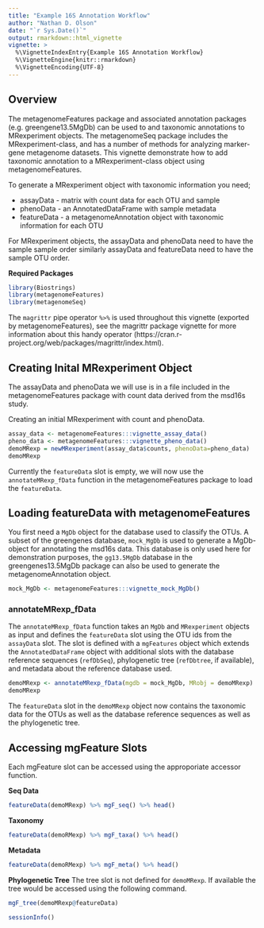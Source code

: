 ```yaml
---
title: "Example 16S Annotation Workflow"
author: "Nathan D. Olson"
date: "`r Sys.Date()`"
output: rmarkdown::html_vignette
vignette: >
  %\VignetteIndexEntry{Example 16S Annotation Workflow}
  %\VignetteEngine{knitr::rmarkdown}
  %\VignetteEncoding{UTF-8}
---
```


## Overview
The metagenomeFeatures package and associated annotation packages (e.g. greengene13.5MgDb) can be used to and taxonomic annotations to MRexperiment objects.  The metagenomeSeq package includes the MRexperiment-class, and has a number of methods for analyzing marker-gene metagenome datasets.  This vignette demonstrate how to add taxonomic annotation to a MRexperiment-class object using metagenomeFeatures.   

To generate a MRexperiment object with taxonomic information you need;  

* assayData - matrix with count data for each OTU and sample  
* phenoData - an AnnotatedDataFrame with sample metadata  
* featureData - a metagenomeAnnotation object with taxonomic information for each OTU  

For MRexperiment objects, the assayData and phenoData need to have the sample sample order similarly assayData and featureData need to have the sample OTU order.

__Required Packages__
```r
library(Biostrings)
library(metagenomeFeatures)
library(metagenomeSeq)
```
The `magrittr` pipe operator `%>%` is used throughout this vignette (exported by metagenomeFeatures), see the magrittr package vignette for more information about this handy operator (https://cran.r-project.org/web/packages/magrittr/index.html).  

## Creating Inital MRexperiment Object
The assayData and phenoData we will use is in a file included in the metagenomeFeatures  package with count data derived from the msd16s study.  

Creating an initial MRexperiment with count and phenoData.  

```r
assay_data <- metagenomeFeatures:::vignette_assay_data()
pheno_data <- metagenomeFeatures:::vignette_pheno_data()
demoMRexp = newMRexperiment(assay_data$counts, phenoData=pheno_data)
demoMRexp
```

Currently the `featureData` slot is empty, we will now use the `annotateMRexp_fData` function in the metagenomeFeatures package to load the `featureData`.   

## Loading featureData with metagenomeFeatures
You first need a `MgDb` object for the database used to classify the OTUs. A subset of the greengenes database, `mock_MgDb` is used to generate a MgDb-object for annotating the msd16s data. This database is only used here for demonstration purposes, the `gg13.5MgDb` database in the greengenes13.5MgDb package can also be used to generate the metagenomeAnnotation object.

```r
mock_MgDb <- metagenomeFeatures:::vignette_mock_MgDb()
```


### annotateMRexp_fData
The `annotateMRexp_fData` function takes an `MgDb` and `MRexperiment` objects as input and defines the `featureData` slot using the OTU ids from the `assayData` slot. The slot is defined with a `mgFeatures` object which extends the `AnnotatedDataFrame` object with additional slots with the database reference sequences (`refDbSeq`), phylogenetic tree (`refDbtree`, if available), and metadata about the reference database used.

```r
demoMRexp <- annotateMRexp_fData(mgdb = mock_MgDb, MRobj = demoMRexp)
demoMRexp
```

The `featureData` slot in the `demoMRexp` object now contains the taxonomic data for the OTUs as well as the database reference sequences as well as the phylogenetic tree.

## Accessing mgFeature Slots
Each mgFeature slot can be accessed using the approporiate accessor function.

__Seq Data__
```r
featureData(demoMRexp) %>% mgF_seq() %>% head()
```

__Taxonomy__
```r
featureData(demoRMexp) %>% mgF_taxa() %>% head()
```

__Metadata__
```r
featureData(demoRMexp) %>% mgF_meta() %>% head()
```

__Phylogenetic Tree__
The tree slot is not defined for `demoMRexp`. If available the tree would be accessed using the following command.

```r
mgF_tree(demoMRexp@featureData)
```


```r
sessionInfo()
```
